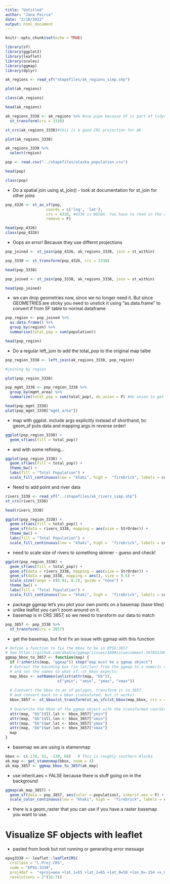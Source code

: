 ```yaml
---
title: "Untitled"
author: "Jana Peirce"
date: "2/18/2022"
output: html_document
---
```


```r
knitr::opts_chunk$set(echo = TRUE)
```

```r
library(sf)
library(ggplot2)
library(leaflet)
library(scales)
library(ggmap)
library(dplyr)
```

```r
ak_regions <- read_sf("shapefiles/ak_regions_simp.shp")

plot(ak_regions) 
```
```r
class(ak_regions)
```

```r
head(ak_regions)
```
```r
ak_regions_3338 <- ak_regions %>% #use pipe because SF is part of tidyverse/dplyr
  st_transform(crs = 3338)

st_crs(ak_regions_3338)#this is a good CRS projection for AK
```

```r
plot(ak_regions_3338)
```
```r
ak_regions_3338 %>%
  select(region)
```

```r
pop <- read.csv("../shapefiles/alaska_population.csv")

head(pop)
```

```r
class(pop)
```
- Do a spatial join using st_join() - look at documentation for st_join for other joins
```r
pop_4326 <- st_as_sf(pop, 
                  coords = c('lng', 'lat'),
                  crs = 4326, #4236 is WGS84. You have to read in the data in the format it's in and then transform it. You cannot just assign it a diff CRS (such as 3338)
                  remove = F)

head(pop_4326)
class(pop_4326)
```
- Oops an error! Because they use differnt projections

```r
pop_joined <- st_join(pop_4326, ak_regions_3338, join = st_within)
```

```r
pop_3338 <- st_transform(pop_4326, crs = 3338)

head(pop_3338)
```
```r
pop_joined <- st_join(pop_3338, ak_regions_3338, join = st_within)

head(pop_joined)
```
- we can drop geometries now, since we no longer need it. But since GEOMETRIES are sticky you need to unstick it using "as.data.frame" to convert if from SF table to normal dataframe

```r
pop_region <- pop_joined %>% 
  as.data.frame() %>% 
  group_by(region) %>% 
  summarise(total_pop = sum(population))

head(pop_region)
```

- Do a regular left_join to add the total_pop to the original map talbe

```r
pop_region_3338 <- left_join(ak_regions_3338, pop_region)

#joining by region

plot(pop_region_3338)
```
```r
pop_mgmt_3338 <- pop_region_3338 %>% 
  group_by(mgmt_area) %>% 
  summarize(total_pop = sum(total_pop), do_union = F) #do union to get rid of holes???

head(pop_mgmt_3338)
plot(pop_mgmt_3338["mgmt_area"])
```

- map with ggplot. include args explicitly instead of shorthand, bc geom_sf puts data and mapping args in reverse order!

```r
ggplot(pop_region_3338) +
  geom_sf(aes(fill = total_pop)) 

```
 
- and with some refining...

```r
ggplot(pop_region_3338) +
  geom_sf(aes(fill = total_pop)) +
  theme_bw() +
  labs(fill = "Total Population") +
  scale_fill_continuous(low = "khaki", high =  "firebrick", labels = comma)
```

- Need to add point and river data

```r
rivers_3338 <- read_sf("../shapefiles/ak_rivers_simp.shp")
st_crs(rivers_3338)

head(rivers_3338)
```

```r
ggplot(pop_region_3338) +
  geom_sf(aes(fill = total_pop)) +
  geom_sf(data = rivers_3338, mapping = aes(size = StrOrder)) +
  theme_bw() +
  labs(fill = "Total Population") +
  scale_fill_continuous(low = "khaki", high =  "firebrick", labels = comma)
```

- need to scale size of rivers to something skinner - guess and check!

```r
ggplot(pop_region_3338) +
  geom_sf(aes(fill = total_pop)) +
  geom_sf(data = rivers_3338, mapping = aes(size = StrOrder)) +
  geom_sf(data = pop_3338, mapping = aes(), size = 0.5) +
  scale_size(range = c(0.01, 0.2), guide = "none") +
  theme_bw() +
  labs(fill = "Total Population") +
  scale_fill_continuous(low = "khaki", high =  "firebrick", labels = comma)
```

- package ggmap let's you plot your own points on a basemap (base tiles)
- unlike leaflet you can't zoom around on it.
- basemap is in CRS 3857, so we need to transform our data to match

```r
pop_3857 <- pop_3338 %>%
  st_transform(crs = 3857)
```

- get the basemap, but first fix an issue with ggmap with this function

```r
# Define a function to fix the bbox to be in EPSG:3857
# See https://github.com/dkahle/ggmap/issues/160#issuecomment-397055208
ggmap_bbox_to_3857 <- function(map) {
  if (!inherits(map, "ggmap")) stop("map must be a ggmap object")
  # Extract the bounding box (in lat/lon) from the ggmap to a numeric vector, 
  # and set the names to what sf::st_bbox expects:
  map_bbox <- setNames(unlist(attr(map, "bb")), 
                       c("ymin", "xmin", "ymax", "xmax"))
  
  # Coonvert the bbox to an sf polygon, transform it to 3857, 
  # and convert back to a bbox (convoluted, but it works)
  bbox_3857 <- st_bbox(st_transform(st_as_sfc(st_bbox(map_bbox, crs = 4326)), 3857))
  
  # Overwrite the bbox of the ggmap object with the transformed coordinates 
  attr(map, "bb")$ll.lat <- bbox_3857["ymin"]
  attr(map, "bb")$ll.lon <- bbox_3857["xmin"]
  attr(map, "bb")$ur.lat <- bbox_3857["ymax"]
  attr(map, "bb")$ur.lon <- bbox_3857["xmax"]
  map
}
```

- basemap we are using is stamenmap

```r
bbox <- c(-170, 52, -130, 68)   # This is roughly southern Alaska
ak_map <- get_stamenmap(bbox, zoom = 4)
ak_map_3857 <- ggmap_bbox_to_3857(ak_map)
```

- use inherit.aes = FALSE because there is stuff going on in the background

```r
ggmap(ak_map_3857) + 
  geom_sf(data = pop_3857, aes(color = population), inherit.aes = F) +
  scale_color_continuous(low = "khaki", high =  "firebrick", labels = comma)
```

- there is a geom_raster that you can use if you have a raster basemap you want to use.

# Visualize SF objects with leaflet

- pasted from book but not running or generating error message

```r
epsg3338 <- leaflet::leafletCRS(
  crsClass = "L.Proj.CRS",
  code = "EPSG:3338",
  proj4def =  "+proj=aea +lat_1=55 +lat_2=65 +lat_0=50 +lon_0=-154 +x_0=0 +y_0=0 +ellps=GRS80 +towgs84=0,0,0,0,0,0,0 +units=m +no_defs",
  resolutions = 2^(16:7))
```

